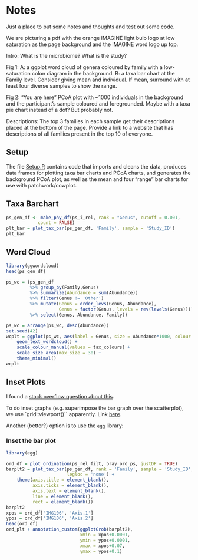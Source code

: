 Notes
=====

Just a place to put some notes and thoughts and test out some code.

We are picturing a pdf with the orange IMAGINE light bulb logo at low saturation
as the page background and the IMAGINE word logo up top. 

Intro: What is the microbiome? What is the study?

Fig 1: A: a ggplot word cloud of genera coloured by family with a low-saturation 
colon diagram in the background. B: a taxa bar chart at the Family level. 
Consider giving mean and individual. If mean, surround with at least four 
diverse samples to show the range.

Fig 2: "You are here" PCoA plot with ~1000 individuals in the background and the
participant's sample coloured and foregrounded. Maybe with a taxa pie chart
instead of a dot? But probably not.

Descriptions: The top 3 families in each sample get their descriptions placed at
the bottom of the page. Provide a link to a website that has descriptions of all
families present in the top 10 of everyone.

Setup
-----

The file [Setup.R](./Setup.R) contains code that imports and cleans the data,
produces data frames for plotting taxa bar charts and PCoA charts, and generates
the background PCoA plot, as well as the mean and four "range" bar charts for
use with patchwork/cowplot.

Taxa Barchart
-------------

```r
ps_gen_df <- make_phy_df(ps_i_rel, rank = "Genus", cutoff = 0.001, 
            count = FALSE)
plt_bar = plot_tax_bar(ps_gen_df, 'Family', sample = 'Study_ID')
plt_bar
```


Word Cloud
----------

```r
library(ggwordcloud)
head(ps_gen_df)

ps_wc = (ps_gen_df
         %>% group_by(Family,Genus)
         %>% summarize(Abundance = sum(Abundance))
         %>% filter(Genus != 'Other')
         %>% mutate(Genus = order_levs(Genus, Abundance),
                    Genus = factor(Genus, levels = rev(levels(Genus))))
         %>% select(Genus, Abundance, Family))

ps_wc = arrange(ps_wc, desc(Abundance))
set.seed(42)
wcplt = ggplot(ps_wc, aes(label = Genus, size = Abundance*1000, colour = Family)) +
    geom_text_wordcloud() +
    scale_colour_manual(values = tax_colours) +
    scale_size_area(max_size = 30) +
    theme_minimal()
wcplt

```


Inset Plots
-----------

I found a [stack overflow question about this](https://stackoverflow.com/questions/5219671/it-is-possible-to-create-inset-graphs).

To do inset graphs (e.g. superimpose the bar graph over the 
scatterplot), we use `grid::viewport()`` apparently. Link 
[here](https://groups.google.com/g/ggplot2/c/XIkND56UUWY).

Another (better?) option is to use the `egg` library: 

### Inset the bar plot

```r
library(egg)

ord_df = plot_ordination(ps_rel_filt, bray_ord_ps, justDF = TRUE)
barplt2 = plot_tax_bar(ps_gen_df, rank = 'Family', sample = 'Study_ID',
                       legloc = 'none') +
    theme(axis.title = element_blank(),
          axis.ticks = element_blank(),
          axis.text = element_blank(),
          line = element_blank(),
          rect = element_blank())
barplt2
xpos = ord_df['IMG106', 'Axis.1']
ypos = ord_df['IMG106', 'Axis.2']
head(ord_df)
ord_plt + annotation_custom(ggplotGrob(barplt2),
                            xmin = xpos+0.0001,
                            ymin = ypos+0.0001,
                            xmax = xpos+0.07,
                            ymax = ypos+0.1)
```

